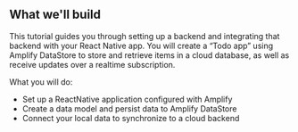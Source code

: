 ## What we'll build

This tutorial guides you through setting up a backend and integrating that backend with your React Native app. You will create a “Todo app” using Amplify DataStore to store and retrieve items in a cloud database, as well as receive updates over a realtime subscription.

What you will do:

* Set up a ReactNative application configured with Amplify
* Create a data model and persist data to Amplify DataStore
* Connect your local data to synchronize to a cloud backend